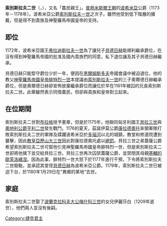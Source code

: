 {{unreferenced|time=2014-11-30T05:35:23+00:00}}
'''索別斯拉夫二世'''（{{Lang-cs|Soběslav II}}，{{bd||約1128年|1180年|1月29日}}），又名「農民親王」。[[普熱米斯爾王朝|普熱米斯爾王朝]]的[[波希米亞|波希米亞]]公爵（1173年－1178年）。波希米亞公爵[[索別斯拉夫一世|索別斯拉夫一世]]之次子。雖然他受到低下階層的擁戴，但是得不到貴族及神聖羅馬帝國皇帝的支持。

==即位==
1172年，波希米亞國王[[弗拉迪斯拉夫二世|弗拉迪斯拉夫一世]]為了讓兒子[[貝德日赫|貝德日赫]]能順利繼承爵位，在沒有得到神聖羅馬帝國的批准及國內貴族們的同意，私下退位讓及其子貝德日赫繼承。

貝德日赫只能堅守爵位少於一年，便因在[[黑爾姆斯多夫|黑爾姆斯多夫]]帝國會議中被迫退位，他的教父[[神聖羅馬帝國皇帝|神聖羅馬帝國皇帝]][[腓特烈一世_(神聖羅馬帝國)|腓特烈一世]]本提議由[[索別斯拉夫一世|索別斯拉夫一世]]的三子奧爾德日赫繼承爵位，但是奧爾德日赫卻宣佈放棄繼承爵位而讓位於早在1161年被囚的兄長索別斯拉夫二世。此舉雖然表示同情農民，但卻與貴族和皇帝對立起來。

==在位期間==
索別斯拉夫二世對[[布拉格|布拉格]]授予憲章，但是於1175年，他聯同匈牙利國王[[貝拉三世|貝拉三世]]與[[奧地利公爵|奧地利公爵]][[亨利二世_(奧地利)|亨利二世]]發生戰鬥。1176的夏天，茲諾伊莫公爵[[康拉德二世_(波希米亞)|康拉德奧托]]率領軍隊打敗索別斯拉夫二世的軍隊及蹂躪波希米亞於[[多瑙河|多瑙河]]以北的城鎮，教堂和修道院遭到襲擊，因此[[教皇|教皇]][[歷山三世|亞歷山大三世]]因此對康拉德奧托處以[[絕罰|絕罰]]。貝拉三世之弟蓋薩公爵希望索別斯拉夫二世可幫他引見神聖羅馬帝國皇帝腓特烈一世，但是索別斯拉夫二世卻將他擒下並交給貝拉三世。貝拉三世再次囚禁蓋薩公爵，並禁閉其母親[[基輔的歐芙洛緒涅|基輔的歐芙洛緒涅]]。因為此事，腓特烈一世大怒下於1177年進行干預，下令將索別斯拉夫二世廢黜，並承認其堂侄[[貝德日赫|貝德日赫]]為波希米亞公爵。1179年，索別斯拉夫二世已被迫下台，於1180年1月29日在“異鄉的某地”去世。

==家庭==
索別斯拉夫二世娶了[[波蘭|波蘭]][[波蘭國王|克拉科夫大公]][[梅什科三世|梅什科三世]]的女兒伊麗莎白（1209年逝世），他們兩人並沒有後嗣。

{{start box}}
{{S-hou|[[普熱米斯爾王朝|普熱米斯爾王朝]]||約1128年|1180年|1月29日}}
{{S-reg}}
{{s-before|堂侄[[貝德日赫|貝德日赫]]}}
{{s-title|[[捷克君主列表|波希米亞公爵]]|1173年－1178年}}
{{s-after|堂侄[[貝德日赫|貝德日赫]]}}
{{end box}}

{{Authority control}}
[[Category:捷克君主|Category:捷克君主]]